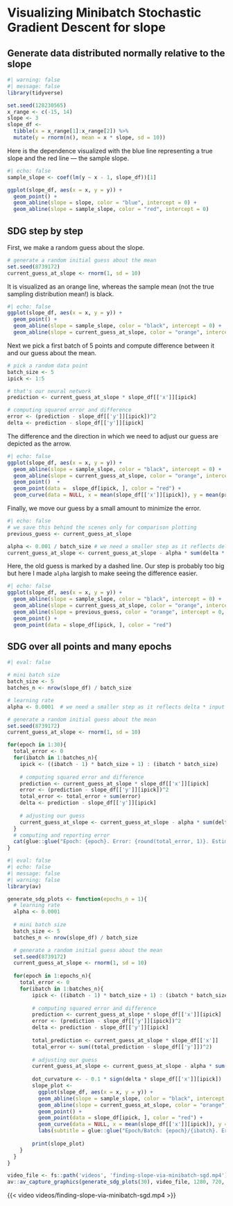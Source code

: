 # Visualizing Minibatch Stochastic Gradient Descent for slope


## Generate data distributed normally relative to the slope

```r
#| warning: false
#| message: false
library(tidyverse)

set.seed(128230565)
x_range <- c(-15, 14)
slope <- 3
slope_df <-
  tibble(x = x_range[1]:x_range[2]) %>%
  mutate(y = rnorm(n(), mean = x * slope, sd = 10))
```

Here is the dependence visualized with the blue line representing a true slope and the red line --- the sample slope.
```r
#| echo: false
sample_slope <- coef(lm(y ~ x - 1, slope_df))[1]

ggplot(slope_df, aes(x = x, y = y)) +
  geom_point() +
  geom_abline(slope = slope, color = "blue", intercept = 0) +
  geom_abline(slope = sample_slope, color = "red", intercept = 0)
```

## SDG step by step
First, we make a random guess about the slope.
```r
# generate a random initial guess about the mean
set.seed(8739172)
current_guess_at_slope <- rnorm(1, sd = 10)
```

It is visualized as an orange line, whereas the sample mean (not the true sampling distribution mean!) is black.
```r
#| echo: false
ggplot(slope_df, aes(x = x, y = y)) +
  geom_point() +
  geom_abline(slope = sample_slope, color = "black", intercept = 0) +
  geom_abline(slope = current_guess_at_slope, color = "orange", intercept = 0)
```

Next we pick a first batch of 5 points and compute difference between it and our guess about the mean.
```r
# pick a random data point
batch_size <- 5
ipick <- 1:5

# that's our neural network
prediction <- current_guess_at_slope * slope_df[['x']][ipick] 

# computing squared error and difference
error <- (prediction - slope_df[['y']][ipick])^2
delta <- prediction - slope_df[['y']][ipick]
```

The difference and the direction in which we need to adjust our guess are depicted as the arrow.
```r
#| echo: false
ggplot(slope_df, aes(x = x, y = y)) +
  geom_abline(slope = sample_slope, color = "black", intercept = 0) +
  geom_abline(slope = current_guess_at_slope, color = "orange", intercept = 0) +
  geom_point()  +
  geom_point(data =  slope_df[ipick, ], color = "red") +
  geom_curve(data = NULL, x = mean(slope_df[['x']][ipick]), y = mean(prediction), xend = mean(slope_df[['x']][ipick]), yend = mean(slope_df[['y']][ipick]), curvature = 0.1, arrow = arrow(length = unit(0.03, "npc")))
```
Finally, we move our guess by a small amount to minimize the error.
```r
#| echo: false
# we save this behind the scenes only for comparison plotting 
previous_guess <- current_guess_at_slope
```
```r
alpha <- 0.001 / batch_size # we need a smaller step as it reflects delta * input accumulated over batch_size points
current_guess_at_slope <- current_guess_at_slope - alpha * sum(delta * slope_df[['x']][ipick])
```

Here, the old guess is marked by a dashed line. Our step is probably too big but here I made `alpha` largish to make seeing the difference easier.
```r
#| echo: false
ggplot(slope_df, aes(x = x, y = y)) +
  geom_abline(slope = sample_slope, color = "black", intercept = 0) +
  geom_abline(slope = current_guess_at_slope, color = "orange", intercept = 0) +
  geom_abline(slope = previous_guess, color = "orange", intercept = 0, linetype = "dashed") +
  geom_point() +
  geom_point(data = slope_df[ipick, ], color = "red")
```

## SDG over all points and many epochs
```r
#| eval: false

# mini batch size
batch_size <- 5
batches_n <- nrow(slope_df) / batch_size

# learning rate
alpha <- 0.0001  # we need a smaller step as it reflects delta * input accumulated over batch_size points

# generate a random initial guess about the mean
set.seed(8739172)
current_guess_at_slope <- rnorm(1, sd = 10)

for(epoch in 1:30){
  total_error <- 0
  for(ibatch in 1:batches_n){
    ipick <- ((ibatch - 1) * batch_size + 1) : (ibatch * batch_size)
  
    # computing squared error and difference
    prediction <- current_guess_at_slope * slope_df[['x']][ipick]
    error <- (prediction - slope_df[['y']][ipick])^2
    total_error <- total_error + sum(error)
    delta <- prediction - slope_df[['y']][ipick]
    
    # adjusting our guess
    current_guess_at_slope <- current_guess_at_slope - alpha * sum(delta * slope_df[['x']][ipick])
  }
  # computing and reporting error
  cat(glue::glue("Epoch: {epoch}. Error: {round(total_error, 1)}. Estimate: {round(current_guess_at_slope, 2)}. Sample slope: {round(sample_slope, 2)}"), "\n")
}
```
```r
#| eval: false
#| echo: false
#| message: false
#| warning: false
library(av)

generate_sdg_plots <- function(epochs_n = 1){
  # learning rate
  alpha <- 0.0001
  
  # mini batch size
  batch_size <- 5
  batches_n <- nrow(slope_df) / batch_size

  # generate a random initial guess about the mean
  set.seed(8739172)
  current_guess_at_slope <- rnorm(1, sd = 10)
  
  for(epoch in 1:epochs_n){
    total_error <- 0
    for(ibatch in 1:batches_n){
        ipick <- ((ibatch - 1) * batch_size + 1) : (ibatch * batch_size)
      
        # computing squared error and difference
        prediction <- current_guess_at_slope * slope_df[['x']][ipick]
        error <- (prediction - slope_df[['y']][ipick])^2
        delta <- prediction - slope_df[['y']][ipick]
        
        total_prediction <- current_guess_at_slope * slope_df[['x']]
        total_error <- sum((total_prediction - slope_df[['y']])^2)
        
        # adjusting our guess
        current_guess_at_slope <- current_guess_at_slope - alpha * sum(delta * slope_df[['x']][ipick])
        
        dot_curvature <- - 0.1 * sign(delta * slope_df[['x']][ipick])
        slope_plot <- 
          ggplot(slope_df, aes(x = x, y = y)) +
          geom_abline(slope = sample_slope, color = "black", intercept = 0) +
          geom_abline(slope = current_guess_at_slope, color = "orange", intercept = 0) +
          geom_point() +
          geom_point(data = slope_df[ipick, ], color = "red") +
          geom_curve(data = NULL, x = mean(slope_df[['x']][ipick]), y = current_guess_at_slope * mean(slope_df[['x']][ipick]), xend = mean(slope_df[['x']][ipick]), yend = mean(slope_df[['y']][ipick]), curvature = dot_curvature, arrow = arrow(length = unit(0.03, "npc"))) +
          labs(subtitle = glue::glue("Epoch/Batch: {epoch}/{ibatch}. Error: {round(total_error, 1)}. Estimate: {round(current_guess_at_slope, 2)}. Sample mean: {round(sample_slope, 2)}"))
        
        print(slope_plot)
    }
  }
}

video_file <- fs::path('videos', 'finding-slope-via-minibatch-sgd.mp4')
av::av_capture_graphics(generate_sdg_plots(30), video_file, 1280, 720, res = 144, framerate=5)
```

{{< video videos/finding-slope-via-minibatch-sgd.mp4 >}}

